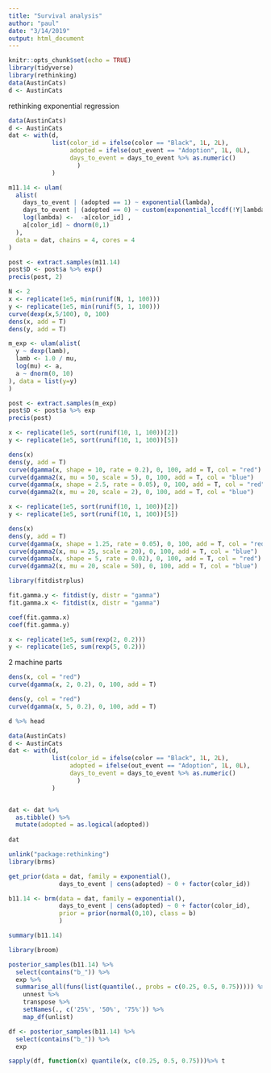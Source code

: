 ```yaml
---
title: "Survival analysis"
author: "paul"
date: "3/14/2019"
output: html_document
---
```


```r
knitr::opts_chunk$set(echo = TRUE)
library(tidyverse)
library(rethinking)
data(AustinCats)
d <- AustinCats
```
rethinking exponential regression
```r
data(AustinCats)
d <- AustinCats
dat <- with(d,
            list(color_id = ifelse(color == "Black", 1L, 2L),
                 adopted = ifelse(out_event == "Adoption", 1L, 0L),
                 days_to_event = days_to_event %>% as.numeric()
                   )
            )
```
```r
m11.14 <- ulam(
  alist(
    days_to_event | (adopted == 1) ~ exponential(lambda),
    days_to_event | (adopted == 0) ~ custom(exponential_lccdf(!Y|lambda)),
    log(lambda) <-  -a[color_id] ,
    a[color_id] ~ dnorm(0,1)
  ),
  data = dat, chains = 4, cores = 4
)
```

```r
post <- extract.samples(m11.14)
post$D <- post$a %>% exp()
precis(post, 2)
```
```r
N <- 2
x <- replicate(1e5, min(runif(N, 1, 100)))
y <- replicate(1e5, min(runif(5, 1, 100)))
curve(dexp(x,5/100), 0, 100)
dens(x, add = T)
dens(y, add = T)
```
```r
m_exp <- ulam(alist(
  y ~ dexp(lamb),
  lamb <- 1.0 / mu,
  log(mu) <- a,
  a ~ dnorm(0, 10)
), data = list(y=y)
)
```
```r
post <- extract.samples(m_exp)
post$D <- post$a %>% exp
precis(post)
```
```r
x <- replicate(1e5, sort(runif(10, 1, 100))[2])
y <- replicate(1e5, sort(runif(10, 1, 100))[5])
```


```r
dens(x)
dens(y, add = T)
curve(dgamma(x, shape = 10, rate = 0.2), 0, 100, add = T, col = "red")
curve(dgamma2(x, mu = 50, scale = 5), 0, 100, add = T, col = "blue")
curve(dgamma(x, shape = 2.5, rate = 0.05), 0, 100, add = T, col = "red")
curve(dgamma2(x, mu = 20, scale = 2), 0, 100, add = T, col = "blue")
```
```r

x <- replicate(1e5, sort(runif(10, 1, 100))[2])
y <- replicate(1e5, sort(runif(10, 1, 100))[5])
```

```r
dens(x)
dens(y, add = T)
curve(dgamma(x, shape = 1.25, rate = 0.05), 0, 100, add = T, col = "red")
curve(dgamma2(x, mu = 25, scale = 20), 0, 100, add = T, col = "blue")
curve(dgamma(x, shape = 5, rate = 0.02), 0, 100, add = T, col = "red")
curve(dgamma2(x, mu = 20, scale = 50), 0, 100, add = T, col = "blue")

```
```r
library(fitdistrplus)
```
```r
fit.gamma.y <- fitdist(y, distr = "gamma")
fit.gamma.x <- fitdist(x, distr = "gamma")
```
```r
coef(fit.gamma.x) 
coef(fit.gamma.y)

```
```r
x <- replicate(1e5, sum(rexp(2, 0.2)))
y <- replicate(1e5, sum(rexp(5, 0.2)))
```
2 machine parts
```r
dens(x, col = "red")
curve(dgamma(x, 2, 0.2), 0, 100, add = T)
```

```r
dens(y, col = "red")
curve(dgamma(x, 5, 0.2), 0, 100, add = T)
```
```r
d %>% head
```
```r
data(AustinCats)
d <- AustinCats
dat <- with(d,
            list(color_id = ifelse(color == "Black", 1L, 2L),
                 adopted = ifelse(out_event == "Adoption", 1L, 0L),
                 days_to_event = days_to_event %>% as.numeric()
                   )
            )


dat <- dat %>% 
  as.tibble() %>% 
  mutate(adopted = as.logical(adopted))
  
dat
```
```r
unlink("package:rethinking")
library(brms)
```
```r
get_prior(data = dat, family = exponential(),
              days_to_event | cens(adopted) ~ 0 + factor(color_id))
```

```r
b11.14 <- brm(data = dat, family = exponential(),
              days_to_event | cens(adopted) ~ 0 + factor(color_id),
              prior = prior(normal(0,10), class = b)
              )
```
```r
summary(b11.14)
```
```r
library(broom)
```

```r
posterior_samples(b11.14) %>% 
  select(contains("b_")) %>% 
  exp %>% 
  summarise_all(funs(list(quantile(., probs = c(0.25, 0.5, 0.75))))) %>%
    unnest %>%
    transpose %>%
    setNames(., c('25%', '50%', '75%')) %>%
    map_df(unlist) 
```

```r
df <- posterior_samples(b11.14) %>% 
  select(contains("b_")) %>% 
  exp 
```
```r
sapply(df, function(x) quantile(x, c(0.25, 0.5, 0.75)))%>% t
```

